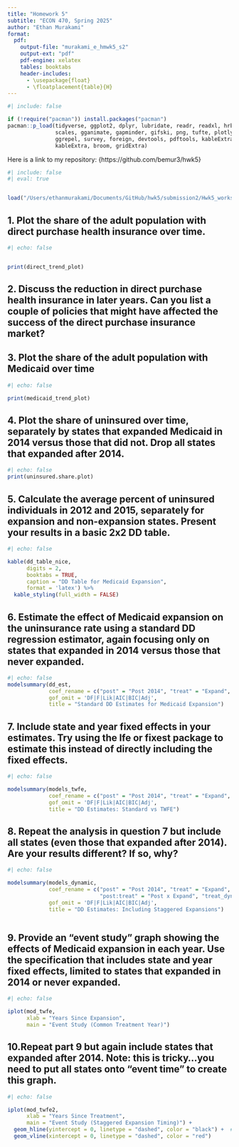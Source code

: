 ```yaml
---
title: "Homework 5"
subtitle: "ECON 470, Spring 2025"
author: "Ethan Murakami"
format:
  pdf:
    output-file: "murakami_e_hmwk5_s2"
    output-ext: "pdf"
    pdf-engine: xelatex
    tables: booktabs
    header-includes:
      - \usepackage{float}
      - \floatplacement{table}{H}
---
```



```r
#| include: false

if (!require("pacman")) install.packages("pacman")
pacman::p_load(tidyverse, ggplot2, dplyr, lubridate, readr, readxl, hrbrthemes, fixest,
               scales, gganimate, gapminder, gifski, png, tufte, plotly, OECD,
               ggrepel, survey, foreign, devtools, pdftools, kableExtra, modelsummary,
               kableExtra, broom, gridExtra)
```

Here is a link to my repository: {https://github.com/bemur3/hwk5}

\newpage 

```r
#| include: false
#| eval: true


load("/Users/ethanmurakami/Documents/GitHub/hwk5/submission2/Hwk5_workspace.RData")
```


\newpage 


## 1. Plot the share of the adult population with direct purchase health insurance over time.

```r
#| echo: false


print(direct_trend_plot)

```


\newpage 

## 2. Discuss the reduction in direct purchase health insurance in later years. Can you list a couple of policies that might have affected the success of the direct purchase insurance market?



\newpage 

## 3. Plot the share of the adult population with Medicaid over time

```r
#| echo: false

print(medicaid_trend_plot)

```



\newpage 

## 4. Plot the share of uninsured over time, separately by states that expanded Medicaid in 2014 versus those that did not. Drop all states that expanded after 2014.

```r
#| echo: false
print(uninsured.share.plot)


```


\newpage 

## 5. Calculate the average percent of uninsured individuals in 2012 and 2015, separately for expansion and non-expansion states. Present your results in a basic 2x2 DD table.

```r
#| echo: false

kable(dd_table_nice,
      digits = 2,
      booktabs = TRUE,
      caption = "DD Table for Medicaid Expansion",
      format = 'latex') %>%
  kable_styling(full_width = FALSE)
```

\newpage 

## 6. Estimate the effect of Medicaid expansion on the uninsurance rate using a standard DD regression estimator, again focusing only on states that expanded in 2014 versus those that never expanded.

```r
#| echo: false
modelsummary(dd_est,
             coef_rename = c("post" = "Post 2014", "treat" = "Expand", "post:treat" = "Post x Expand"),
             gof_omit = 'DF|F|Lik|AIC|BIC|Adj',
             title = "Standard DD Estimates for Medicaid Expansion")


```

\newpage

## 7. Include state and year fixed effects in your estimates. Try using the lfe or fixest package to estimate this instead of directly including the fixed effects.

```r
#| echo: false

modelsummary(models_twfe,
             coef_rename = c("post" = "Post 2014", "treat" = "Expand", "post:treat" = "Post x Expand"),
             gof_omit = 'DF|F|Lik|AIC|BIC|Adj',
             title = "DD Estimates: Standard vs TWFE")


```

\newpage

## 8. Repeat the analysis in question 7 but include all states (even those that expanded after 2014). Are your results different? If so, why?

```r
#| echo: false

modelsummary(models_dynamic,
             coef_rename = c("post" = "Post 2014", "treat" = "Expand",
                             "post:treat" = "Post x Expand", "treat_dynamic" = "Post x Expand (Dynamic)"),
             gof_omit = 'DF|F|Lik|AIC|BIC|Adj',
             title = "DD Estimates: Including Staggered Expansions")



```


\newpage

## 9. Provide an “event study” graph showing the effects of Medicaid expansion in each year. Use the specification that includes state and year fixed effects, limited to states that expanded in 2014 or never expanded.

```r
#| echo: false

iplot(mod_twfe,
      xlab = "Years Since Expansion",
      main = "Event Study (Common Treatment Year)")


```


\newpage

## 10.Repeat part 9 but again include states that expanded after 2014. Note: this is tricky…you need to put all states onto “event time” to create this graph.

```r
#| echo: false

iplot(mod_twfe2,
      xlab = "Years Since Treatment",
      main = "Event Study (Staggered Expansion Timing)") +
  geom_hline(yintercept = 0, linetype = "dashed", color = "black") +  # Horizontal line at 0
  geom_vline(xintercept = 0, linetype = "dashed", color = "red")       # Vertical line at event time 0

```